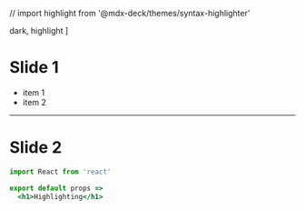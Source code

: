 // import highlight from '@mdx-deck/themes/syntax-highlighter'

  dark,
  highlight
]

# Slide 1

- item 1
- item 2

---

# Slide 2

```jsx
import React from 'react'

export default props =>
  <h1>Highlighting</h1>
```
